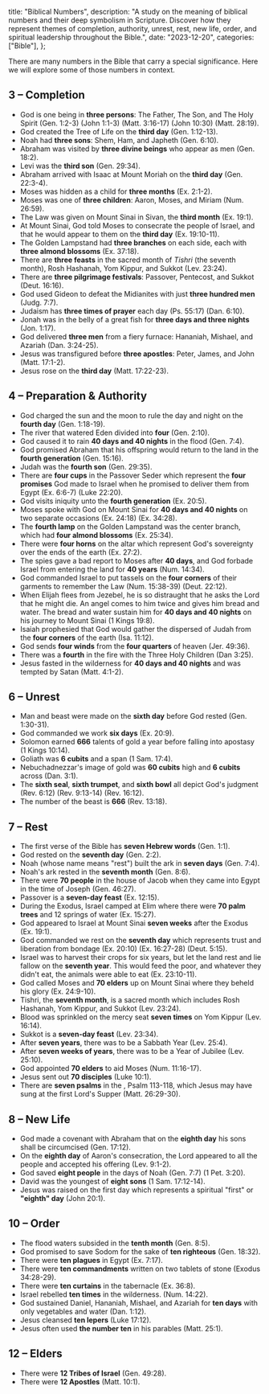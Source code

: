   title: "Biblical Numbers",
  description: "A study on the meaning of biblical numbers and their deep symbolism in Scripture. Discover how they represent themes of completion, authority, unrest, rest, new life, order, and spiritual leadership throughout the Bible.",
  date: "2023-12-20",
  categories: ["Bible"],
};

There are many numbers in the Bible that carry a special significance. Here we will explore some of those numbers in context.

## 3 – Completion

- God is one being in **three persons**: The Father, The Son, and The Holy Spirit (Gen. 1:2-3) (John 1:1-3) (Matt. 3:16-17) (John 10:30) (Matt. 28:19).
- God created the Tree of Life on the **third day** (Gen. 1:12-13).
- Noah had **three sons**: Shem, Ham, and Japheth (Gen. 6:10).
- Abraham was visited by **three divine beings** who appear as men (Gen. 18:2).
- Levi was the **third son** (Gen. 29:34).
- Abraham arrived with Isaac at Mount Moriah on the **third day** (Gen. 22:3-4).
- Moses was hidden as a child for **three months** (Ex. 2:1-2).
- Moses was one of **three children**: Aaron, Moses, and Miriam (Num. 26:59).
- The Law was given on Mount Sinai in Sivan, the **third month** (Ex. 19:1).
- At Mount Sinai, God told Moses to consecrate the people of Israel, and that he would appear to them on the **third day** (Ex. 19:10-11).
- The Golden Lampstand had **three branches** on each side, each with **three almond blossoms** (Ex. 37:18).
- There are **three feasts** in the sacred month of *Tishri* (the seventh month), Rosh Hashanah, Yom Kippur, and Sukkot (Lev. 23:24).
- There are **three pilgrimage festivals**: Passover, Pentecost, and Sukkot (Deut. 16:16).
- God used Gideon to defeat the Midianites with just **three hundred men** (Judg. 7:7).
- Judaism has **three times of prayer** each day (Ps. 55:17) (Dan. 6:10).
- Jonah was in the belly of a great fish for **three days and three nights** (Jon. 1:17).
- God delivered **three men** from a fiery furnace: Hananiah, Mishael, and Azariah (Dan. 3:24-25).
- Jesus was transfigured before **three apostles**: Peter, James, and John (Matt. 17:1-2).
- Jesus rose on the **third day** (Matt. 17:22-23).

## 4 – Preparation &amp; Authority

- God charged the sun and the moon to rule the day and night on the **fourth day** (Gen. 1:18-19).
- The river that watered Eden divided into **four** (Gen. 2:10).
- God caused it to rain **40 days and 40 nights** in the flood (Gen. 7:4).
- God promised Abraham that his offspring would return to the land in the **fourth generation** (Gen. 15:16).
- Judah was the **fourth son** (Gen. 29:35).
- There are **four cups** in the Passover Seder which represent the **four promises** God made to Israel when he promised to deliver them from Egypt (Ex. 6:6-7) (Luke 22:20).
- God visits iniquity unto the **fourth generation** (Ex. 20:5).
- Moses spoke with God on Mount Sinai for **40 days and 40 nights** on two separate occasions (Ex. 24:18) (Ex. 34:28).
- The **fourth lamp** on the Golden Lampstand was the center branch, which had **four almond blossoms** (Ex. 25:34).
- There were **four horns** on the altar which represent God's sovereignty over the ends of the earth (Ex. 27:2).
- The spies gave a bad report to Moses after **40 days**, and God forbade Israel from entering the land for **40 years** (Num. 14:34).
- God commanded Israel to put tassels on the **four corners** of their garments to remember the Law (Num. 15:38-39) (Deut. 22:12).
- When Elijah flees from Jezebel, he is so distraught that he asks the Lord that he might die. An angel comes to him twice and gives him bread and water. The bread and water sustain him for **40 days and 40 nights** on his journey to Mount Sinai (1 Kings 19:8).
- Isaiah prophesied that God would gather the dispersed of Judah from the **four corners** of the earth (Isa. 11:12).
- God sends **four winds** from the **four quarters** of heaven (Jer. 49:36).
- There was a **fourth** in the fire with the Three Holy Children (Dan 3:25).
- Jesus fasted in the wilderness for **40 days and 40 nights** and was tempted by Satan (Matt. 4:1-2).

## 6 – Unrest

- Man and beast were made on the **sixth day** before God rested (Gen. 1:30-31).
- God commanded we work **six days** (Ex. 20:9).
- Solomon earned **666** talents of gold a year before falling into apostasy (1 Kings 10:14).
- Goliath was **6 cubits** and a span (1 Sam. 17:4).
- Nebuchadnezzar's image of gold was **60 cubits** high and **6 cubits** across (Dan. 3:1).
- The **sixth seal**, **sixth trumpet**, and **sixth bowl** all depict God's judgment (Rev. 6:12) (Rev. 9:13-14) (Rev. 16:12).
- The number of the beast is **666** (Rev. 13:18).

## 7 – Rest

- The first verse of the Bible has **seven Hebrew words** (Gen. 1:1).
- God rested on the **seventh day** (Gen. 2:2).
- Noah (whose name means "rest") built the ark in **seven days** (Gen. 7:4).
- Noah's ark rested in the **seventh month** (Gen. 8:6).
- There were **70 people** in the house of Jacob when they came into Egypt in the time of Joseph (Gen. 46:27).
- Passover is a **seven-day feast** (Ex. 12:15).
- During the Exodus, Israel camped at Elim where there were **70 palm trees** and 12 springs of water (Ex. 15:27).
- God appeared to Israel at Mount Sinai **seven weeks** after the Exodus (Ex. 19:1).
- God commanded we rest on the **seventh day** which represents trust and liberation from bondage (Ex. 20:10) (Ex. 16:27-28) (Deut. 5:15).
- Israel was to harvest their crops for six years, but let the land rest and lie fallow on the **seventh year**. This would feed the poor, and whatever they didn't eat, the animals were able to eat (Ex. 23:10-11).
- God called Moses and **70 elders** up on Mount Sinai where they beheld his glory (Ex. 24:9-10).
- Tishri, the **seventh month**, is a sacred month which includes Rosh Hashanah, Yom Kippur, and Sukkot (Lev. 23:24).
- Blood was sprinkled on the mercy seat **seven times** on Yom Kippur (Lev. 16:14).
- Sukkot is a **seven-day feast** (Lev. 23:34).
- After **seven years**, there was to be a Sabbath Year (Lev. 25:4).
- After **seven weeks of years**, there was to be a Year of Jubilee (Lev. 25:10).
- God appointed **70 elders** to aid Moses (Num. 11:16-17).
- Jesus sent out **70 disciples** (Luke 10:1).
- There are **seven psalms** in the <Definition lang="hebrew" anchor="hallel" text="Egyptian Hallel Psalms" />, Psalm 113-118, which Jesus may have sung at the first Lord's Supper (Matt. 26:29-30).

## 8 – New Life

- God made a covenant with Abraham that on the **eighth day** his sons shall be circumcised (Gen. 17:12).
- On the **eighth day** of Aaron's consecration, the Lord appeared to all the people and accepted his offering (Lev. 9:1-2).
- God saved **eight people** in the days of Noah (Gen. 7:7) (1 Pet. 3:20).
- David was the youngest of **eight sons** (1 Sam. 17:12-14).
- Jesus was raised on the first day which represents a spiritual "first" or **"eighth" day** (John 20:1).

## 10 – Order

- The flood waters subsided in the **tenth month** (Gen. 8:5).
- God promised to save Sodom for the sake of **ten righteous** (Gen. 18:32).
- There were **ten plagues** in Egypt (Ex. 7:17).
- There were **ten commandments** written on two tablets of stone (Exodus 34:28-29).
- There were **ten curtains** in the tabernacle (Ex. 36:8).
- Israel rebelled **ten times** in the wilderness. (Num. 14:22).
- God sustained Daniel, Hananiah, Mishael, and Azariah for **ten days** with only vegetables and water (Dan. 1:12).
- Jesus cleansed **ten lepers** (Luke 17:12).
- Jesus often used **the number ten** in his parables (Matt. 25:1).

## 12 – Elders

- There were **12 Tribes of Israel** (Gen. 49:28).
- There were **12 Apostles** (Matt. 10:1).
